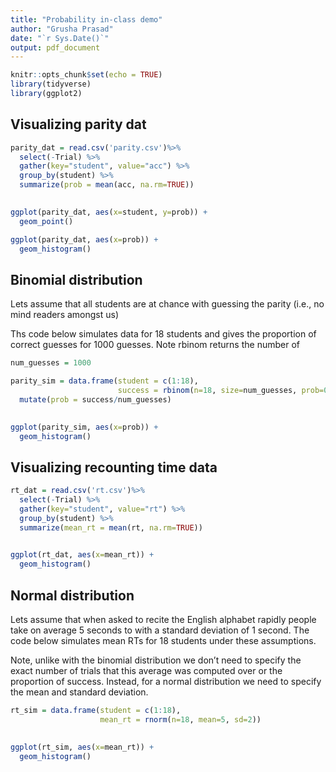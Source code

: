 ```yaml
---
title: "Probability in-class demo"
author: "Grusha Prasad"
date: "`r Sys.Date()`"
output: pdf_document
---
```


```r
knitr::opts_chunk$set(echo = TRUE)
library(tidyverse)
library(ggplot2)
```

## Visualizing parity dat

```r

parity_dat = read.csv('parity.csv')%>%
  select(-Trial) %>%
  gather(key="student", value="acc") %>%
  group_by(student) %>%
  summarize(prob = mean(acc, na.rm=TRUE))
  
```

```r

ggplot(parity_dat, aes(x=student, y=prob)) + 
  geom_point()

```

```r

ggplot(parity_dat, aes(x=prob)) + 
  geom_histogram()

```


## Binomial distribution


Lets assume that all students are at chance with guessing the parity (i.e., no mind readers amongst us)

Ths code below simulates data for 18 students and gives the proportion of correct guesses for 1000 guesses. Note rbinom returns the number of 
```r
num_guesses = 1000

parity_sim = data.frame(student = c(1:18),
                        success = rbinom(n=18, size=num_guesses, prob=0.5)) %>%
  mutate(prob = success/num_guesses) 
                
```

```r

ggplot(parity_sim, aes(x=prob)) + 
  geom_histogram()

```
## Visualizing recounting time data

```r

rt_dat = read.csv('rt.csv')%>%
  select(-Trial) %>%
  gather(key="student", value="rt") %>%
  group_by(student) %>%
  summarize(mean_rt = mean(rt, na.rm=TRUE))
  
```

```r

ggplot(rt_dat, aes(x=mean_rt)) + 
  geom_histogram()

```

## Normal distribution

Lets assume that when asked to recite the English alphabet rapidly people take on average 5 seconds to  with a standard deviation of 1 second. The code below simulates mean RTs for 18 students under these assumptions. 

Note, unlike with the binomial distribution we don't need to specify the exact number of trials that this average was computed over or the proportion of success. Instead, for a normal distribution we need to specify the mean and standard deviation. 

```r

rt_sim = data.frame(student = c(1:18),
                    mean_rt = rnorm(n=18, mean=5, sd=2)) 
                
```

```r

ggplot(rt_sim, aes(x=mean_rt)) + 
  geom_histogram()

```
